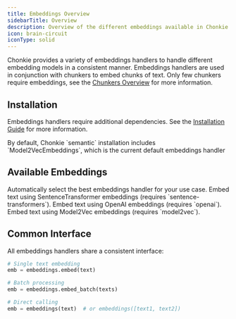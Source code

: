 ```yaml
---
title: Embeddings Overview
sidebarTitle: Overview
description: Overview of the different embeddings available in Chonkie
icon: brain-circuit
iconType: solid
---
```


Chonkie provides a variety of embeddings handlers to handle different embedding models in a consistent manner.
Embeddings handlers are used in conjunction with chunkers to embed chunks of text. 
Only few chunkers require embeddings, see the [Chunkers Overview](/chunkers/overview) for more information.

## Installation

Embeddings handlers require additional dependencies. See the [Installation Guide](/getting-started/installation) for more information.

<Info>
    By default, Chonkie `semantic` installation includes `Model2VecEmbeddings`, which is the current default embeddings handler
</Info>

## Available Embeddings

<CardGroup cols={2}>
    <Card title="AutoEmbeddings" icon="brain-circuit" href="/embeddings/auto-embeddings">
        Automatically select the best embeddings handler for your use case.
    </Card>
    <Card title="SentenceTransformerEmbeddings" icon="brain-circuit" href="/embeddings/sentence-transformer-embeddings">
        Embed text using SentenceTransformer embeddings (requires `sentence-transformers`).
    </Card>
    <Card title="OpenAIEmbeddings" icon="brain-circuit" href="/embeddings/openai-embeddings">
        Embed text using OpenAI embeddings (requires `openai`). 
    </Card>
    <Card title="Model2VecEmbeddings" icon="brain-circuit" href="/embeddings/model2vec-embeddings">
        Embed text using Model2Vec embeddings (requires `model2vec`).
    </Card>
</CardGroup>

## Common Interface

All embeddings handlers share a consistent interface:

```python
# Single text embedding
emb = embeddings.embed(text)

# Batch processing
emb = embeddings.embed_batch(texts)

# Direct calling
emb = embeddings(text)  # or embeddings([text1, text2])
```